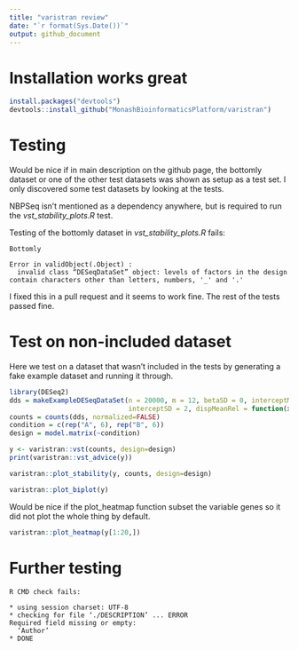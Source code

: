 ```yaml
---
title: "varistran review"
date: "`r format(Sys.Date())`"
output: github_document
---
```


# Installation works great

```r
install.packages("devtools")
devtools::install_github("MonashBioinformaticsPlatform/varistran")
```

# Testing

Would be nice if in main description on the github page, the bottomly dataset
or one of the other test datasets was shown as setup as a test set.
I only discovered some test datasets by looking at the tests.

NBPSeq isn't mentioned as a dependency anywhere, but is required to run the
*vst_stability_plots.R* test.

Testing of the bottomly dataset in *vst_stability_plots.R* fails:

```
Bottomly

Error in validObject(.Object) :
  invalid class “DESeqDataSet” object: levels of factors in the design contain characters other than letters, numbers, '_' and '.'
```

I fixed this in a pull request and it seems to work fine. The rest of the
tests passed fine.

# Test on non-included dataset
Here we test on a dataset that wasn't included in the tests by generating
a fake example dataset and running it through.

```r
library(DESeq2)
dds = makeExampleDESeqDataSet(n = 20000, m = 12, betaSD = 0, interceptMean = 4,
                              interceptSD = 2, dispMeanRel = function(x) 4/x + 0.1)
counts = counts(dds, normalized=FALSE)
condition = c(rep("A", 6), rep("B", 6))
design = model.matrix(~condition)
```

```r
y <- varistran::vst(counts, design=design)
print(varistran::vst_advice(y))
```
```r
varistran::plot_stability(y, counts, design=design)
```

```r
varistran::plot_biplot(y)
```

Would be nice if the plot_heatmap function subset the variable genes so it
did not plot the whole thing by default.

```r
varistran::plot_heatmap(y[1:20,])
```

# Further testing

```
R CMD check fails:

* using session charset: UTF-8
* checking for file ‘./DESCRIPTION’ ... ERROR
Required field missing or empty:
  ‘Author’
* DONE
```

